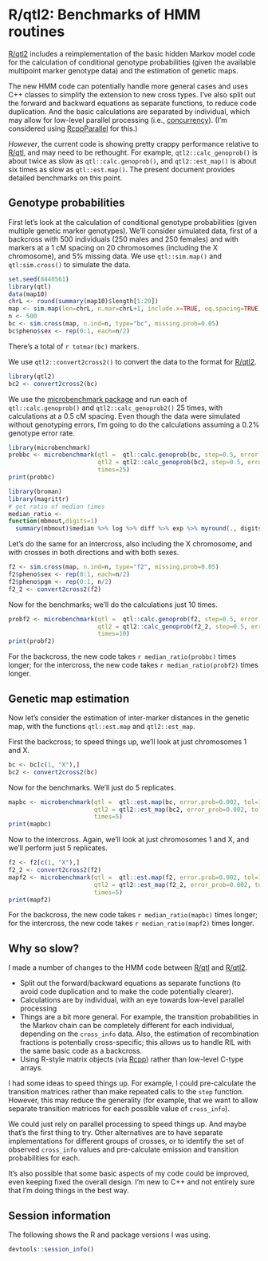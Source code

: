 # R/qtl2: Benchmarks of HMM routines

[R/qtl2](https://github.com/kbroman/qtl2) includes a reimplementation
of the basic hidden Markov model code for the calculation of
conditional genotype probabilities (given the available multipoint
marker genotype data) and the estimation of genetic maps.

The new HMM code can potentially handle more general cases and uses
C++ classes to simplify the extension to new cross types. I've also
split out the forward and backward equations as separate functions, to
reduce code duplication. And the basic calculations are separated by
individual, which may allow for low-level parallel processing (i.e.,
[concurrency](http://en.wikipedia.org/wiki/Concurrency_(computer_science))).
(I'm considered using
[RcppParallel](http://dirk.eddelbuettel.com/blog/2014/07/16/#introducing_rcppparallel)
for this.)

_However_, the current code is showing pretty crappy performance
relative to [R/qtl](http://www.rqtl.org), and may need to be
rethought. For example, `qtl2::calc_genoprob()` is about twice as slow
as `qtl::calc.genoprob()`, and `qtl2::est_map()` is about six times as
slow as `qtl::est.map()`. The present document provides detailed
benchmarks on this point.

## Genotype probabilities

First let's look at the calculation of conditional genotype
probabilities (given multiple genetic marker genotypes).  We'll
consider simulated data, first of a backcross with 500 individuals
(250 males and 250 females) and with markers at a 1 cM spacing on 20
chromosomes (including the X chromosome), and 5% missing data. We use
`qtl::sim.map()` and `qtl:sim.cross()` to simulate the data.

```r
set.seed(8440561)
library(qtl)
data(map10)
chrL <- round(summary(map10)$length[1:20])
map <- sim.map(len=chrL, n.mar=chrL+1, include.x=TRUE, eq.spacing=TRUE)
n <- 500
bc <- sim.cross(map, n.ind=n, type="bc", missing.prob=0.05)
bc$pheno$sex <- rep(0:1, each=n/2)
```

There's a total of `r totmar(bc)` markers.

We use `qtl2::convert2cross2()` to convert the data to the format for 
[R/qtl2](http://kbroman.org/qtl2).

```r
library(qtl2)
bc2 <- convert2cross2(bc)
```

We use the
[microbenchmark package](http://cran.r-project.org/web/packages/microbenchmark/)
and run each of `qtl::calc.genoprob()` and `qtl2::calc_genoprob2()`
25 times, with calculations at a 0.5 cM spacing. Even though the data
were simulated without genotyping errors, I'm going to do the
calculations assuming a 0.2% genotype error rate.

```r
library(microbenchmark)
probbc <- microbenchmark(qtl =  qtl::calc.genoprob(bc, step=0.5, error.prob=0.002),
                         qtl2 = qtl2::calc_genoprob(bc2, step=0.5, error_prob=0.002),
                         times=25)
print(probbc)
```

```r
library(broman)
library(magrittr)
# get ratio of median times
median_ratio <-
function(mbmout,digits=1)
  summary(mbmout)$median %>% log %>% diff %>% exp %>% myround(., digits)
```

Let's do the same for an intercross, also including the X chromosome,
and with crosses in both directions and with both sexes.

```r
f2 <- sim.cross(map, n.ind=n, type="f2", missing.prob=0.05)
f2$pheno$sex <- rep(0:1, each=n/2)
f2$pheno$pgm <- rep(0:1, n/2)
f2_2 <- convert2cross2(f2)
```

Now for the benchmarks; we'll do the calculations just 10
times.

```r
probf2 <- microbenchmark(qtl =  qtl::calc.genoprob(f2, step=0.5, error.prob=0.002),
                         qtl2 = qtl2::calc_genoprob(f2_2, step=0.5, error_prob=0.002),
                         times=10)
print(probf2)
```

For the backcross, the new code takes `r median_ratio(probbc)` times
longer; for the intercross, the new code takes 
`r median_ratio(probf2)` times longer.


## Genetic map estimation

Now let's consider the estimation of inter-marker distances in the
genetic map, with the functions `qtl::est.map` and `qtl2::est_map`.

First the backcross; to speed things up, we'll look at just
chromosomes 1 and X.

```r
bc <- bc[c(1, "X"),]
bc2 <- convert2cross2(bc)
```

Now for the benchmarks. We'll just do 5 replicates.

```r
mapbc <- microbenchmark(qtl =  qtl::est.map(bc, error.prob=0.002, tol=1e-6, maxit=10000),
                        qtl2 = qtl2::est_map(bc2, error_prob=0.002, tol=1e-6, maxit=10000),
                        times=5)
print(mapbc)
```

Now to the intercross. Again, we'll look at just
chromosomes 1 and X, and we'll perform just 5 replicates.

```r
f2 <- f2[c(1, "X"),]
f2_2 <- convert2cross2(f2)
mapf2 <- microbenchmark(qtl =  qtl::est.map(f2, error.prob=0.002, tol=1e-6, maxit=10000),
                        qtl2 = qtl2::est_map(f2_2, error_prob=0.002, tol=1e-6, maxit=10000),
                        times=5)
print(mapf2)
```

For the backcross, the new code takes `r median_ratio(mapbc)` times
longer; for the intercross, the new code takes 
`r median_ratio(mapf2)` times longer.


## Why so slow?

I made a number of changes to the HMM code between
[R/qtl](http://www.rqtl.org) and [R/qtl2](http://kbroman.org/qtl2).

- Split out the forward/backward equations as separate functions (to
  avoid code duplication and to make the code potentially clearer).
- Calculations are by individual, with an eye towards low-level
  parallel processing 
- Things are a bit more general. For example, the transition
  probabilities in the Markov chain can be completely different for
  each individual, depending on the `cross_info` data. Also, the
  estimation of recombination fractions is potentially cross-specific;
  this allows us to handle RIL with the same basic code as a backcross.
- Using R-style matrix objects (via [Rcpp](http://rcpp.org)) rather
  than low-level C-type arrays.

I had some ideas to speed things up. For example, I could
pre-calculate the transition matrices rather than make repeated calls
to the `step` function. However, this may reduce the generality (for
example, that we want to allow separate transition matrices for each
possible value of `cross_info`).

We could just rely on parallel processing to speed things up. And
maybe that's the first thing to try. Other alternatives are to have
separate implementations for different groups of crosses, or to
identify the set of observed `cross_info` values and pre-calculate
emission and transition probabilities for each.

It's also possible that some basic aspects of my code could be
improved, even keeping fixed the overall design. I'm new to C++ and
not entirely sure that I'm doing things in the best way.
  
## Session information

The following shows the R and package versions I was using.

```r
devtools::session_info()
```

<!-- the following to make it look nicer -->
<link href="http://kbroman.org/qtlcharts/assets/vignettes/vignette.css" rel="stylesheet"></link>
